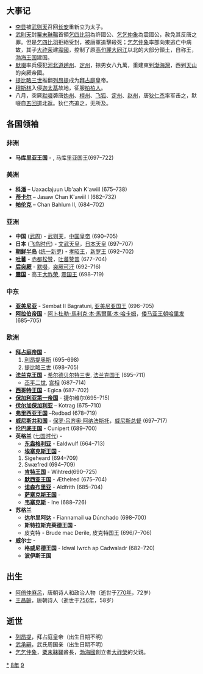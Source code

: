 {{yearTOC|698|武周'''[[聖曆|聖曆]]元年'''}}

== 大事记 ==
*[[唐中宗|李显]]被[[武则天|武则天]]召回[[长安|长安]]重新立为太子。
*[[武則天|武則天]]封[[粟末靺鞨|粟末靺鞨]]首領[[乞四比羽|乞四比羽]]為許國公、[[乞乞仲象|乞乞仲象]]為震國公，赦免其反唐之罪。但是[[乞四比羽|乞四比羽]]拒絕受封，被唐軍追擊殺死；[[乞乞仲象|乞乞仲象]]率部向東逃亡中病故，其子[[大祚荣|大祚荣]]建[[渤海國|震國]]，控制了原[[高句麗|高句麗]][[大同江|大同江]]以北的大部分領土，自称王，[[渤海王国|渤海王国]]建国。
*[[默啜|默啜]]率兵侵犯[[河北道|河北道]][[趙州|趙州]]、[[定州|定州]]，掠男女八九萬，重建東到[[渤海灣|渤海灣]]，西到[[天山|天山]]的突厥帝國。
*[[提比略三世|提比略三世]]推翻[[列昂提|列昂提]]成为[[拜占庭|拜占庭]]皇帝。
*[[穆斯林|穆斯林]]入侵[[迦太基|迦太基]]故地，征服[[柏柏人|柏柏人]]。
*八月，突厥[[默啜|默啜]]袭唐[[妫州|妫州]]、[[檀州|檀州]]、[[飞狐|飞狐]]、[[定州|定州]]、[[赵州|赵州]]，唐[[狄仁杰|狄仁杰]]率军击之，默啜自[[五回道|五回道]]北返。狄仁杰追之，无所及。

== 各国领袖 ==
===非洲===
* '''马库里亚王国''' - {{link-en|梅尔库里欧斯|Merkurios of Makuria}}, 马库里亚国王(697–722)
===美洲===
*'''[[科潘|科潘]]''' – Uaxaclajuun Ub'aah K'awiil (675–738)
*'''[[蒂卡尔|蒂卡尔]]''' – Jasaw Chan K'awiil I (682–732)
*'''[[帕伦克|帕伦克]]''' – Chan Bahlum II, (684–702)
===亚洲===
*'''中国''' ([[武周|武周]]) - [[武则天|武则天]]，[[中国皇帝|中国皇帝]] (690–705)
*'''日本''' ([[飞鸟时代|飞鸟时代]]) - [[文武天皇|文武天皇]]，[[日本天皇|日本天皇]] (697–707)
*'''[[朝鲜半岛|朝鲜半岛]]''' ([[统一新罗|统一新罗]]) - [[孝昭王|孝昭王]]，[[新罗君主列表|新罗王]] (692–702)
*'''[[吐蕃|吐蕃]]''' - [[赤都松赞|赤都松赞]]，[[吐蕃君主列表|吐蕃赞普]] (677–704)
*'''[[后突厥|后突厥]]''' - [[默啜|默啜]]，[[突厥可汗列表|突厥可汗]] (692–716)
*'''[[渤海国|震国]]''' - 高王[[大祚荣|大祚荣]], [[渤海国君主列表|震国王]] (698–719)
===中东===
*'''[[亚美尼亚|亚美尼亚]]''' - Sembat II Bagratuni, [[亚美尼亚君主列表|亚美尼亚国王]] (696–705)
*'''[[阿拉伯帝国|阿拉伯帝国]]''' - [[阿卜杜勒-馬利克·本·馬爾萬·本·哈卡姆|阿卜杜勒-馬利克·本·馬爾萬·本·哈卡姆]]，[[倭马亚王朝|倭马亚王朝]][[哈里发|哈里发]] (685–705)
===欧洲===
*'''[[拜占庭帝国|拜占庭帝国]]''' - 
*#[[利昂提奥斯|利昂提奥斯]] (695–698)
*#[[提比略三世|提比略三世]] (698–705)
*'''[[法兰克王国|法兰克王国]]''' - [[希尔德贝尔特三世|希尔德贝尔特三世]], [[法兰克国王|法兰克国王]] (695–711)
**[[丕平二世|丕平二世]], [[宫相|宫相]] (687–714)
*'''[[西哥特王国|西哥特王国]]''' - Egica (687–702)
*'''[[保加利亚第一帝国|保加利亚第一帝国]]''' - 捷尔维尔(695–715)
*'''[[伏尔加保加利亚|伏尔加保加利亚]]''' – Kotrag (675–710)
*'''[[弗里西亚王国|弗里西亚王国]]''' –Redbad (678–719)
*'''[[威尼斯共和国|威尼斯共和国]]''' - [[保罗·吕齐奥·阿纳法斯托|保罗·吕齐奥·阿纳法斯托]]，[[威尼斯总督|威尼斯总督]] (697–717)
*'''[[伦巴底人|伦巴底王国]]''' - Cunipert (689–700)
*'''英格兰''' ([[七国时代|七国时代]]) - 
**'''[[东盎格利亚|东盎格利亚]]''' - Ealdwulf (664–713)
**'''[[埃塞克斯王国|埃塞克斯王国]]''' - 
*#Sigeheard (694–709)
*#Swæfred (694–709)
**'''[[肯特王国|肯特王国]]''' - Wihtred(690–725)
**'''[[默西亚王国|默西亚王国]]''' - Æthelred (675–704)
**'''[[诺森布里亚|诺森布里亚]]''' - Aldfrith (685–704)
**'''[[萨塞克斯王国|萨塞克斯王国]]''' - 
**'''[[韦塞克斯|韦塞克斯]]''' - Ine (688–726)
*'''苏格兰'''
**'''达尔里阿达''' - Fiannamail ua Dúnchado (698–700)
**'''斯特拉斯克莱德王国''' - 
**皮克特 - Brude mac Derile, 皮克特国王 (696/7–706)
*'''威尔士''' -
**'''格威尼德王国''' - Idwal Iwrch ap Cadwaladr (682–720)
**'''波伊斯王国'''

== 出生 ==
* [[阿倍仲麻呂|阿倍仲麻呂]]，唐朝诗人和政治人物（逝世于[[770年|770年]]，72岁）
* [[王昌齡|王昌齡]]，唐朝诗人（逝世于[[756年|756年]]，58岁）

== 逝世 ==
{{Wikisource year mention}}
*[[列昂提|列昂提]]，拜占庭皇帝（出生日期不明）
*[[武承嗣|武承嗣]]，武氏周国亲（出生日期不明）
*[[乞乞仲象|乞乞仲象]]，[[粟末靺鞨|粟末靺鞨]]酋長，[[渤海國|渤海國]]創立者[[大祚榮|大祚榮]]的父親。 

[[Category:698年|*]]
[[Category:690年代|8年]]
[[Category:7世纪各年|9]]
